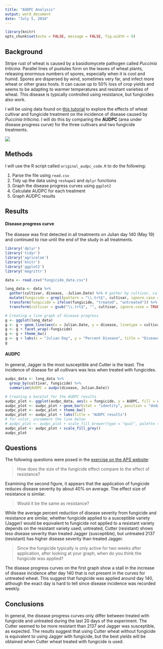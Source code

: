 ```yaml
---
title: "AUDPC Analysis"
output: word_document
date: "July 5, 2016"
---
```


```r
library(knitr)
opts_chunk$set(echo = FALSE, message = FALSE, fig.width = 9)
```


## Background

Stripe rust of wheat is caused by a basidiomycete pathogen called *Puccinia triticina*.
Parallel lines of pustules form on the leaves of wheat plants, releasing enormous numbers of spores, especially when it is cool and humid.
Spores are dispersed by wind, sometimes very far, and infect more wheat or other grass hosts.
It can cause up to 50% loss of crop yields and seems to be adapting to warmer temperatures and resistant varieties of wheat.
This disease is typically controlled using resistance, but fungicides also work. 

I will be using data found on [this tutorial](http://www.apsnet.org/edcenter/advanced/topics/EcologyAndEpidemiologyInR/DiseaseProgress/Pages/StripeRust.aspx) to explore the effects of wheat cultivar and fungicide treatment on the incidence of disease caused by *Puccinia triticina*.
 I will do this by comparing the **AUDPC** (area under disease progress curve) for the three cultivars and two fungicide treatments.

![](stripe_rust.jpg)


## Methods

I will use the R script called `original_audpc_code.R` to do the following:

1. Parse the file using `read.csv`
1. Tidy up the data using `reshape2` and `dplyr` functions
1. Graph the disease progress curves using `ggplot2`
1. Calculate AUDPC for each treatment
1. Graph AUDPC results


## Results

#### Disease progress curve

The disease was first detected in all treatments on Julian day 140 (May 19) and continued to rise until the end of the study in all treatments.

```r
library('dplyr')
library('tidyr')
library('agricolae')
library('knitr')
library('ggplot2')
library('magrittr')

data <- read.csv("fungicide_data.csv")

long_data <- data %>% 
  gather(cultivar, disease, -Julian.Date) %>% # gather by cultivar, call the new variable disease, and keep the Julian.Date column
  mutate(fungicide = grepl(pattern = "\\.trt$", cultivar, ignore.case = TRUE)) %>% # add fungicide column
  transform(fungicide = ifelse(fungicide, "treated", "untreated")) %>% # make it sensible
  transform(cultivar = gsub("\\.trt$", "", cultivar, ignore.case = TRUE)) # clean up the variable

# Creating a line graph of disease progress
g <- ggplot(long_data)
g <- g + geom_line(aes(x = Julian.Date, y = disease, linetype = cultivar))
g <- g + facet_wrap(~fungicide)
g <- g + theme_bw()
g <- g + labs(x = "Julian Day", y = "Percent Disease", title = "Disease Progress Curve")
g
```


#### AUDPC

In general, Jagger is the most susceptible and Cutter is the least.
The incidence of disease for all cultivars was less when treated with fungicides.

```r
audpc_data <- long_data %>% 
  group_by(cultivar, fungicide) %>% 
  summarize(AUDPC = audpc(disease, Julian.Date)) 

# Creating a barplot for the AUDPC results
audpc_plot <- ggplot(audpc_data, aes(x = fungicide, y = AUDPC, fill = cultivar))
audpc_plot <- audpc_plot + geom_bar(stat = "identity", position = "dodge")
audpc_plot <- audpc_plot + theme_bw()
audpc_plot <- audpc_plot + labs(title = "AUDPC results")
# for color, uncomment the line below
# audpc_plot <- audpc_plot + scale_fill_brewer(type = "qual", palette = "Set1")
audpc_plot <- audpc_plot + scale_fill_grey()
audpc_plot
```


## Questions

The following questions were posed in the [exercise on the APS website](http://www.apsnet.org/edcenter/advanced/topics/EcologyAndEpidemiologyInR/DiseaseProgress/Pages/StripeRust.aspx):

> How does the size of the fungicide effect compare to the effect of resistance? 

Examining the second figure, it appears that the application of fungicide reduces disease severity by about 40% on average. The effect size of resistance is similar. 

> Would it be the same as resistance?

While the average percent reduction of disease severity from fungicide and resistance are similar, whether fungicide applied to a susceptible variety (Jagger) would be equivalent to fungicide not applied to a resistant variety depends on the resistant variety used; untreated, Cutter (resistant) shows less disease severity than treated Jagger (susceptible), but untreated 2137 (resistant) has higher disease severity than treated Jagger.  

> Since the fungicide typically is only active for two weeks after application, after looking at your graph, when do you think the fungicide was applied?

The disease progress curves on the first graph show a stall in the increase of disease incidence after day 140 that is not present in the curves for untreated wheat. This suggest that fungicide was applied around day 140, although the exact day is hard to tell since disease incidence was recorded weekly.  

## Conclusions

In general, the disease progress curves only differ between treated with fungicide and untreated during the last 20 days of the experiment. 
The Cutter seemed to be more resistant than 2137 and Jagger was susceptible, as expected. 
The results suggest that using Cutter wheat without fungicide is equivalent to using Jagger with fungicide, but the best yields will be obtained when Cutter wheat treated with fungicide is used.
